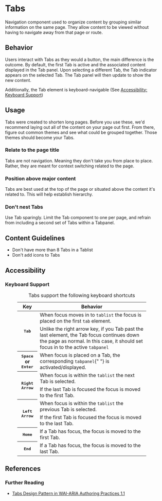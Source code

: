 
<Meta title="MUI Components/Tabs" anchor />

# Tabs

Navigation component used to organize content by grouping similar information on the same page. They allow content to be viewed without having to navigate away from that page or route.

<Canvas>
  <Story of={Stories.Default} />
</Canvas>

## Behavior

Users interact with Tabs as they would a button, the main difference is the outcome. By default, the first Tab is active and the associated content displayed in the Tab panel. Upon selecting a different Tab, the Tab indicator appears on the selected Tab. The Tab panel will then update to show the new content.

Additionally, the Tab element is keyboard-navigable (See [Accessibility: Keyboard Support](#keyboard-support))

## Usage

Tabs were created to shorten long pages. Before you use these, we'd recommend laying
out all of the content on your page out first. From there, figure out common themes and
see what could be grouped together. Those themes should become your Tabs.

### Relate to the page title

Tabs are not navigation. Meaning they don't take you from place to place. Rather, they are meant for context switching related to the page.

### Position above major content

Tabs are best used at the top of the page or situated above the content it's related to. This will help establish hierarchy.

### Don't nest Tabs

Use Tab sparingly. Limit the Tab component to one per page, and refrain from including a second set of Tabs within a Tabpanel.

## Content Guidelines

- Don't have more than 8 Tabs in a Tablist
- Don't add icons to Tabs

## Accessibility

### Keyboard Support

<figure className="ods-table--figure">
  <table className="ods-table">
    <caption>Tabs support the following keyboard shortcuts</caption>
    <thead>
      <tr>
        <th scope="column">Key</th>
        <th scope="column">Behavior</th>
      </tr>
    </thead>
    <tbody>
      <tr>
        <th scope="row" rowSpan="2">
          <kbd>Tab</kbd>
        </th>
        <td>
          When focus moves in to <code>tablist</code> the focus is placed on the
          first <code>tab</code> element.
        </td>
      </tr>
      <tr>
        <td>
          Unlike the right arrow key, if you Tab past the last element, the Tab
          focus continues down the page as normal. In this case, it should set
          focus in to the active <code>tabpanel</code>
        </td>
      </tr>
      <tr>
        <th scope="row">
          <kbd>Space</kbd> or <kbd>Enter</kbd>
        </th>
        <td>
          When focus is placed on a Tab, the corresponding <code>tabpanel</code>{" "}
          is activated/displayed.
        </td>
      </tr>
      <tr>
        <th scope="row" rowSpan="2">
          <kbd>Right Arrow</kbd>
        </th>
        <td>
          When focus is within the <code>tablist</code> the next Tab is
          selected.
        </td>
      </tr>
      <tr>
        <td>If the last Tab is focused the focus is moved to the first Tab.</td>
      </tr>
      <tr>
        <th scope="row" rowSpan="2">
          <kbd>Left Arrow</kbd>
        </th>
        <td>
          When focus is within the <code>tablist</code> the previous Tab is
          selected.
        </td>
      </tr>
      <tr>
        <td>If the first Tab is focused the focus is moved to the last Tab.</td>
      </tr>
      <tr>
        <th scope="row">
          <kbd>Home</kbd>
        </th>
        <td>If a Tab has focus, the focus is moved to the first Tab.</td>
      </tr>
      <tr>
        <th scope="row">
          <kbd>End</kbd>
        </th>
        <td>If a Tab has focus, the focus is moved to the last Tab.</td>
      </tr>
    </tbody>
  </table>
</figure>

## References

### Further Reading

- [Tabs Design Pattern in WAI-ARIA Authoring Practices 1.1](https://www.w3.org/TR/wai-aria-practices-1.1/#tabpanel)
